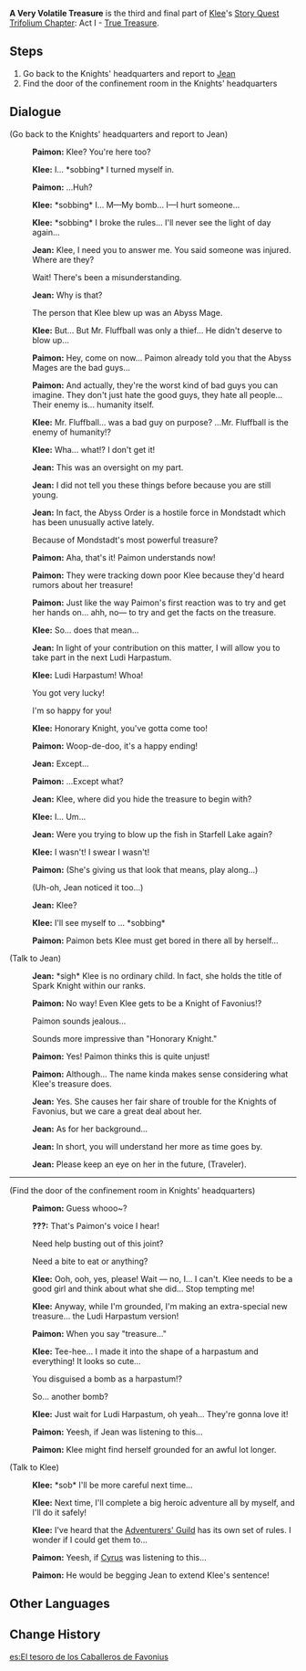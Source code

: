 {{Quest Infobox
|id            = 10202
|type          = Story
|chapter       = Trifolium Chapter
|actNum        = I
|part          = 3
|act           = True Treasure
|character     = Klee
|startLocation = [[City of Mondstadt|Mondstadt]], [[Mondstadt]]
|region        = Mondstadt
|area          = Starfell Valley
|subarea       = City of Mondstadt
|prev          = The Mystery of the Girl in Red's Treasure
|exp           = 400
|mora          = 18,000
|primogems     = 60
|other         = {{Card|Teachings of Freedom|5}}{{Card|Hero's Wit|2}}{{Card|Mystic Enhancement Ore|4}}
|characters    = Jean;Klee;Paimon;Traveler
|voiced        = yes
}}
'''A Very Volatile Treasure''' is the third and final part of [[Klee]]'s [[Story Quest]] [[Trifolium Chapter]]: Act I - [[True Treasure]].

==Steps==
# Go back to the Knights' headquarters and report to [[Jean]]
# Find the door of the confinement room in the Knights' headquarters

==Dialogue==
{{Quest Description|[[Klee]]'s highly explosive "treasure" proved to be a remarkably swift solution to the Abyss Mage problem. However, she fled the scene after the explosion. Confused, you decide to return to the Knights headquarters and report the matter to [[Jean]]...}}
{{Dialogue start}}
;(Go back to the Knights' headquarters and report to Jean)
:{{A|vo kllq003 1 paimon 01.ogg}} '''Paimon:''' Klee? You're here too?
:{{A|vo kllq003 1 klee 01.ogg}} '''Klee:''' I... *sobbing* I turned myself in.
:{{A|vo kllq003 1 paimon 02.ogg}} '''Paimon:''' ...Huh?
:{{A|vo kllq003 1 klee 02.ogg}} '''Klee:''' *sobbing* I... M&mdash;My bomb... I&mdash;I hurt someone...
:{{A|vo kllq003 1 klee 03.ogg}} '''Klee:''' *sobbing* I broke the rules... I'll never see the light of day again...
:{{A|vo kllq003 1 qin 01.ogg}} '''Jean:''' Klee, I need you to answer me. You said someone was injured. Where are they?
:{{DIcon}} Wait! There's been a misunderstanding.
:{{A|vo kllq003 1 qin 02.ogg}} '''Jean:''' Why is that?
:{{DIcon}} The person that Klee blew up was an Abyss Mage.
:{{A|vo kllq003 1 klee 04.ogg}} '''Klee:''' But... But Mr. Fluffball was only a thief... He didn't deserve to blow up...
:{{A|vo kllq003 1 paimon 03.ogg}} '''Paimon:''' Hey, come on now... Paimon already told you that the Abyss Mages are the bad guys...
:{{A|vo kllq003 1 paimon 04.ogg}} '''Paimon:''' And actually, they're the worst kind of bad guys you can imagine. They don't just hate the good guys, they hate all people... Their enemy is... humanity itself.
:{{A|vo kllq003 1 klee 05.ogg}} '''Klee:''' Mr. Fluffball... was a bad guy on purpose? ...Mr. Fluffball is the enemy of humanity!?
:{{A|vo kllq003 1 klee 06.ogg}} '''Klee:''' Wha... what!? I don't get it!
:{{A|vo kllq003 1 qin 03.ogg}} '''Jean:''' This was an oversight on my part.
:{{A|vo kllq003 1 qin 04.ogg}} '''Jean:''' I did not tell you these things before because you are still young.
:{{A|vo kllq003 1 qin 05.ogg}} '''Jean:''' In fact, the Abyss Order is a hostile force in Mondstadt which has been unusually active lately.
:{{DIcon}} Because of Mondstadt's most powerful treasure?
:{{A|vo kllq003 1 paimon 05.ogg}} '''Paimon:''' Aha, that's it! Paimon understands now!
:{{A|vo kllq003 1 paimon 06.ogg}} '''Paimon:''' They were tracking down poor Klee because they'd heard rumors about her treasure!
:{{A|vo kllq003 1 paimon 07.ogg}} '''Paimon:''' Just like the way Paimon's first reaction was to try and get her hands on... ahh, no&mdash; to try and get the facts on the treasure.
:{{A|vo kllq003 1 klee 07.ogg}} '''Klee:''' So... does that mean...
:{{A|vo kllq003 1 qin 06.ogg}} '''Jean:''' In light of your contribution on this matter, I will allow you to take part in the next Ludi Harpastum.
:{{A|vo kllq003 1 klee 08.ogg}} '''Klee:''' Ludi Harpastum! Whoa!
:{{DIcon}} You got very lucky!
:{{DIcon}} I'm so happy for you!
:{{A|vo kllq003 1 klee 09a.ogg}} {{A|vo kllq003 1 klee 09b.ogg}} '''Klee:''' {{MC|Mr.|Miss|mc=1}} Honorary Knight, you've gotta come too!
:{{A|vo kllq003 1 paimon 08.ogg}} '''Paimon:''' Woop-de-doo, it's a happy ending!
:{{A|vo kllq003 1 qin 07.ogg}} '''Jean:''' Except...
:{{A|vo kllq003 1 paimon 09.ogg}} '''Paimon:''' ...Except what?
:{{A|vo kllq003 1 qin 08.ogg}} '''Jean:''' Klee, where did you hide the treasure to begin with?
:{{A|vo kllq003 1 klee 10.ogg}} '''Klee:''' I... Um...
:{{A|vo kllq003 1 qin 09.ogg}} '''Jean:''' Were you trying to blow up the fish in Starfell Lake again?
:{{A|vo kllq003 1 klee 11.ogg}} '''Klee:''' I wasn't! I swear I wasn't!
:{{A|vo kllq003 1 paimon 10.ogg}} '''Paimon:''' (She's giving us that look that means, play along...)
:{{DIcon}} (Uh-oh, Jean noticed it too...)
:{{A|vo kllq003 1 qin 10.ogg}} '''Jean:''' Klee?
:{{A|vo kllq003 1 klee 12.ogg}} '''Klee:''' I'll see myself to {{Color|buzzword|solitary confinement}}... *sobbing*
:{{A|vo kllq003 2 paimon 01.ogg}} '''Paimon:''' Paimon bets Klee must get bored in there all by herself...

;(Talk to Jean)
:{{A|vo dialog kllq003 qin 01.ogg}} '''Jean:''' *sigh* Klee is no ordinary child. In fact, she holds the title of Spark Knight within our ranks.
:{{A|vo dialog kllq003 paimon 01.ogg}} '''Paimon:''' No way! Even Klee gets to be a Knight of Favonius!?
:{{DIcon}} Paimon sounds jealous...
:{{DIcon}} Sounds more impressive than "Honorary Knight."
:{{A|vo dialog kllq003 paimon 02.ogg}} '''Paimon:''' Yes! Paimon thinks this is quite unjust!
:{{A|vo dialog kllq003 paimon 03.ogg}} '''Paimon:''' Although... The name kinda makes sense considering what Klee's treasure does.
:{{A|vo dialog kllq003 qin 02.ogg}} '''Jean:''' Yes. She causes her fair share of trouble for the Knights of Favonius, but we care a great deal about her.
:{{A|vo dialog kllq003 qin 03.ogg}} '''Jean:''' As for her background...
:{{A|vo dialog kllq003 qin 04.ogg}} '''Jean:''' In short, you will understand her more as time goes by.
:{{A|vo dialog kllq003 qin 05.ogg}} '''Jean:''' Please keep an eye on her in the future, (Traveler).

----
;(Find the door of the confinement room in Knights' headquarters)
:{{A|vo kllq003 3 paimon 01.ogg}} '''Paimon:''' Guess whooo~?
:{{A|vo kllq003 3 klee 01.ogg}} '''???:''' That's Paimon's voice I hear!
:{{DIcon}} Need help busting out of this joint?
:{{DIcon}} Need a bite to eat or anything?
:{{A|vo kllq003 3 klee 02.ogg}} '''Klee:''' Ooh, ooh, yes, please! Wait &mdash; no, I... I can't. Klee needs to be a good girl and think about what she did... Stop tempting me!
:{{A|vo kllq003 3 klee 03.ogg}} '''Klee:''' Anyway, while I'm grounded, I'm making an extra-special new treasure... the Ludi Harpastum version!
:{{A|vo kllq003 3 paimon 02.ogg}} '''Paimon:''' When you say "treasure..."
:{{A|vo kllq003 3 klee 04.ogg}} '''Klee:''' Tee-hee... I made it into the shape of a harpastum and everything! It looks so cute...
:{{DIcon}} You disguised a bomb as a harpastum!?
:{{DIcon}} So... another bomb?
:{{A|vo kllq003 3 klee 05.ogg}} '''Klee:''' Just wait for Ludi Harpastum, oh yeah... They're gonna love it!
:{{A|vo kllq003 3 paimon 03.ogg}} '''Paimon:''' Yeesh, if Jean was listening to this...
:{{A|vo kllq003 3 paimon 04.ogg}} '''Paimon:''' Klee might find herself grounded for an awful lot longer.

;(Talk to Klee)
:{{A|vo dialog kllq003 klee 01.ogg}} '''Klee:''' *sob* I'll be more careful next time...
:{{A|vo dialog kllq003 klee 02.ogg}} '''Klee:''' Next time, I'll complete a big heroic adventure all by myself, and I'll do it safely!
:{{A|vo dialog kllq003 klee 03.ogg}} '''Klee:''' I've heard that the [[Adventurers' Guild]] has its own set of rules. I wonder if I could get them to...
:{{A|vo dialog kllq003 paimon 04.ogg}} '''Paimon:''' Yeesh, if [[Cyrus]] was listening to this...
:{{A|vo dialog kllq003 paimon 05.ogg}} '''Paimon:''' He would be begging Jean to extend Klee's sentence!
{{Dialogue end}}

==Other Languages==
{{Other Languages
|en      = A Very Volatile Treasure
|zhs     = 「骑士团的宝物」其人
|zhs_rm  = "Qíshìtuán de Bǎowù" Qí Rén
|zht     = 「騎士團的寶物」其人
|zht_rm  = "Qíshìtuán de Bǎowù" Qí Rén
|zh_tl   = The Person of "The Knights' Treasure"
|ja      = 「騎士団の宝物」
|ja_rm   = "Kishidan no Takaramono"
|ja_tl   = "Knights' Treasure"
|ko      = 「기사단의 보물」
|ko_rm   = "Gisadan-ui Bomul"
|ko_tl   = "Knights' Treasure"
|es      = El tesoro de los Caballeros de Favonius
|es_tl   = The Treasure of the Knights of Favonius
|fr      = Un trésor pas comme les autres
|fr_tl   = A Treasure Like No Other
|ru      = «Сокровище» Ордо Фавониус
|ru_tl   = The Knights' of Favonius "Treasure"
|th      = "สมบัติของกองอัศวิน"
|th_rm   = "Sombat Khong Kong At-sa-win
|th_tl   = "The Knights' Tressure"
|vi      = Bảo Vật Của Đội Kỵ Sĩ
|vi_tl   = 
|de      = Der Schatz des Ritterordens
|de_tl   = The Treasure of the Knightorder
|id      = "Harta" Knights of Favonius
|id_tl   = Knights of Favonius' "Treasure"
|pt      = Um Tesouro Muito Volátil
|pt_tl   = A Very Volatile Treasure
|tr      = Yanar Döner Bir Hazine
|tr_tl   = 
|it      = Un tesoro estremamente volatile
|it_tl   = 
}}

==Change History==
{{Change History|1.0}}

[[es:El tesoro de los Caballeros de Favonius]]
